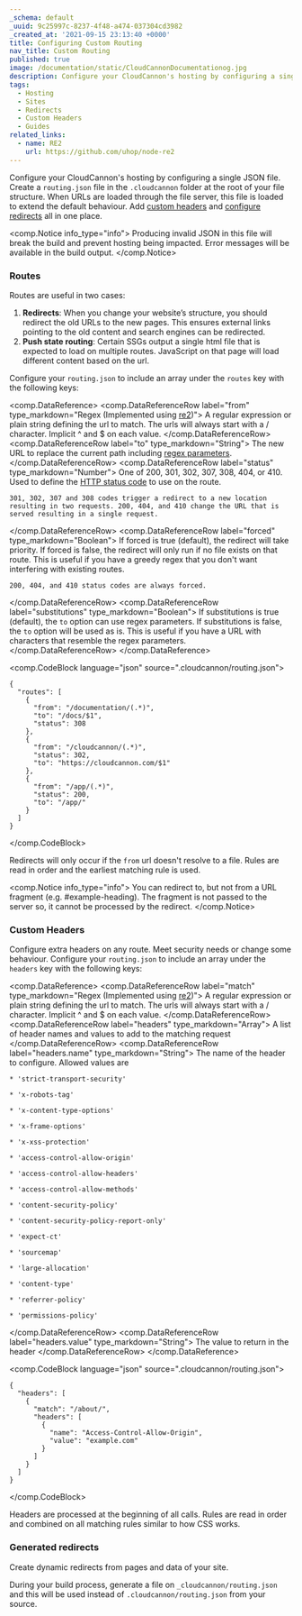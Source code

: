 ```yaml
---
_schema: default
_uuid: 9c25997c-8237-4f48-a474-037304cd3982
_created_at: '2021-09-15 23:13:40 +0000'
title: Configuring Custom Routing
nav_title: Custom Routing
published: true
image: /documentation/static/CloudCannonDocumentationog.jpg
description: Configure your CloudCannon's hosting by configuring a single json file.
tags:
  - Hosting
  - Sites
  - Redirects
  - Custom Headers
  - Guides
related_links:
  - name: RE2
    url: https://github.com/uhop/node-re2
---
```

Configure your CloudCannon's hosting by configuring a single JSON file. Create a `routing.json` file in the `.cloudcannon` folder at the root of your file structure. When URLs are loaded through the file server, this file is loaded to extend the default behaviour. Add [custom headers](#custom-headers) and [configure redirects](#redirects) all in one place.

<comp.Notice info_type="info">
  Producing invalid JSON in this file will break the build and prevent hosting being impacted. Error messages will be available in the build output.
</comp.Notice>

### Routes

Routes are useful in two cases:

1. **Redirects**: When you change your website’s structure, you should redirect the old URLs to the new pages. This ensures external links pointing to the old content and search engines can be redirected.
2. **Push state routing**: Certain SSGs output a single html file that is expected to load on multiple routes. JavaScript on that page will load different content based on the url.

Configure your `routing.json` to include an array under the `routes` key with the following keys:

<comp.DataReference>
 <comp.DataReferenceRow label="from" type_markdown="Regex (Implemented using [re2](https://github.com/uhop/node-re2))">
    A regular expression or plain string defining the url to match. The urls will always start with a / character. Implicit ^ and $ on each value.
 </comp.DataReferenceRow>
  <comp.DataReferenceRow label="to" type_markdown="String">
    The new URL to replace the current path including [regex parameters](https://developer.mozilla.org/en-US/docs/Web/JavaScript/Reference/Global_Objects/String/replace#specifying_a_string_as_a_parameter).
 </comp.DataReferenceRow>
  <comp.DataReferenceRow label="status" type_markdown="Number">
    One of 200, 301, 302, 307, 308, 404, or 410. Used to define the [HTTP status code](https://developer.mozilla.org/en-US/docs/Web/HTTP/Status) to use on the route.

    301, 302, 307 and 308 codes trigger a redirect to a new location resulting in two requests. 200, 404, and 410 change the URL that is served resulting in a single request.
 </comp.DataReferenceRow>
  <comp.DataReferenceRow label="forced" type_markdown="Boolean">
    If forced is true (default), the redirect will take priority. If forced is false, the redirect will only run if no file exists on that route. This is useful if you have a greedy regex that you don't want interfering with existing routes.

    200, 404, and 410 status codes are always forced.
 </comp.DataReferenceRow>
  <comp.DataReferenceRow label="substitutions" type_markdown="Boolean">
    If substitutions is true (default), the `to` option can use regex parameters. If substitutions is false, the `to` option will be used as is. This is useful if you have a URL with characters that resemble the regex parameters.
 </comp.DataReferenceRow>
</comp.DataReference>

<comp.CodeBlock language="json" source=".cloudcannon/routing.json">
```
{
  "routes": [
    {
      "from": "/documentation/(.*)",
      "to": "/docs/$1",
      "status": 308
    },
    {
      "from": "/cloudcannon/(.*)",
      "status": 302,
      "to": "https://cloudcannon.com/$1"
    },
    {
      "from": "/app/(.*)",
      "status": 200,
      "to": "/app/"
    }
  ]
}
```
</comp.CodeBlock>

Redirects will only occur if the `from` url doesn't resolve to a file. Rules are read in order and the earliest matching rule is used.

<comp.Notice info_type="info">
  You can redirect to, but not from a URL fragment (e.g. \#example-heading). The fragment is not passed to the server so, it cannot be processed by the redirect.
</comp.Notice>

### Custom Headers

Configure extra headers on any route. Meet security needs or change some behaviour. Configure your `routing.json` to include an array under the `headers` key with the following keys:

<comp.DataReference>
 <comp.DataReferenceRow label="match" type_markdown="Regex (Implemented using [re2](https://github.com/uhop/node-re2))">
    A regular expression or plain string defining the url to match. The urls will always start with a / character. Implicit ^ and $ on each value.
 </comp.DataReferenceRow>
  <comp.DataReferenceRow label="headers" type_markdown="Array">
    A list of header names and values to add to the matching request
 </comp.DataReferenceRow>
  <comp.DataReferenceRow label="headers.name" type_markdown="String">
    The name of the header to configure. Allowed values are

    * 'strict-transport-security'

    * 'x-robots-tag'

    * 'x-content-type-options'

    * 'x-frame-options'

    * 'x-xss-protection'

    * 'access-control-allow-origin'

    * 'access-control-allow-headers'

    * 'access-control-allow-methods'

    * 'content-security-policy'

    * 'content-security-policy-report-only'

    * 'expect-ct'

    * 'sourcemap'

    * 'large-allocation'

    * 'content-type'

    * 'referrer-policy'

    * 'permissions-policy'
 </comp.DataReferenceRow>
  <comp.DataReferenceRow label="headers.value" type_markdown="String">
    The value to return in the header
 </comp.DataReferenceRow>
</comp.DataReference>

<comp.CodeBlock language="json" source=".cloudcannon/routing.json">
```
{
  "headers": [
    {
      "match": "/about/",
      "headers": [
        {
          "name": "Access-Control-Allow-Origin",
          "value": "example.com"
        }
      ]
    }
  ]
}
```
</comp.CodeBlock>

Headers are processed at the beginning of all calls. Rules are read in order and combined on all matching rules similar to how CSS works.

### Generated redirects

Create dynamic redirects from pages and data of your site.

During your build process, generate a file on `_cloudcannon/routing.json` and this will be used instead of `.cloudcannon/routing.json` from your source.
